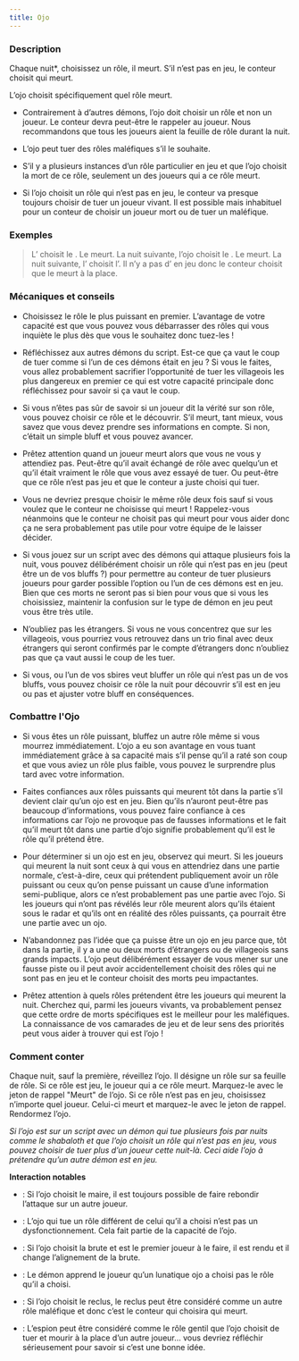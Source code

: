 ```yaml
---
title: Ojo
---
```



<Role OJO header />

### Description

Chaque nuit*, choisissez un rôle, il meurt. S’il n’est pas en jeu, le conteur choisit qui meurt.

L’ojo choisit spécifiquement quel rôle meurt.

-	Contrairement à d’autres démons, l’ojo doit choisir un rôle et non un joueur. Le conteur devra peut-être le rappeler au joueur. Nous recommandons que tous les joueurs aient la feuille de rôle durant la nuit.

-	L’ojo peut tuer des rôles maléfiques s’il le souhaite.

-	S’il y a plusieurs instances d’un rôle particulier en jeu et que l’ojo choisit la mort de ce rôle, seulement un des joueurs qui a ce rôle meurt.

-	Si l’ojo choisit un rôle qui n’est pas en jeu, le conteur va presque toujours choisir de tuer un joueur vivant. Il est possible mais inhabituel pour un conteur de choisir un joueur mort ou de tuer un maléfique.

### Exemples

> L’<Role OJO /> choisit le <Role MEDECIN_DE_PESTE />. Le <Role MEDECIN_DE_PESTE /> meurt. La nuit suivante, l’ojo choisit le <Role CULTIVATEUR_DE_PAVOT />. Le <Role CULTIVATEUR_DE_PAVOT /> meurt. La nuit suivante, l’<Role OJO /> choisit l’<Role EMPATHIQUE />. Il n’y a pas d’<Role EMPATHIQUE /> en jeu donc le conteur choisit que le <Role SHUGENJA /> meurt à la place.

### Mécaniques et conseils

- Choisissez le rôle le plus puissant en premier. L’avantage de votre capacité est que vous pouvez vous débarrasser des rôles qui vous inquiète le plus dès que vous le souhaitez donc tuez-les !

- Réfléchissez aux autres démons du script. Est-ce que ça vaut le coup de tuer comme si l’un de ces démons était en jeu ? Si vous le faites, vous allez probablement sacrifier l’opportunité de tuer les villageois les plus dangereux en premier ce qui est votre capacité principale donc réfléchissez pour savoir si ça vaut le coup.

- Si vous n’êtes pas sûr de savoir si un joueur dit la vérité sur son rôle, vous pouvez choisir ce rôle et le découvrir. S’il meurt, tant mieux, vous savez que vous devez prendre ses informations en compte. Si non, c’était un simple bluff et vous pouvez avancer.

- Prêtez attention quand un joueur meurt alors que vous ne vous y attendiez pas. Peut-être qu’il avait échangé de rôle avec quelqu’un et qu’il était vraiment le rôle que vous avez essayé de tuer. Ou peut-être que ce rôle n’est pas jeu et que le conteur a juste choisi qui tuer. 

- Vous ne devriez presque choisir le même rôle deux fois sauf si vous voulez que le conteur ne choisisse qui meurt ! Rappelez-vous néanmoins que le conteur ne choisit pas qui meurt pour vous aider donc ça ne sera probablement pas utile pour votre équipe de le laisser décider.

- Si vous jouez sur un script avec des démons qui attaque plusieurs fois la nuit, vous pouvez délibérément choisir un rôle qui n’est pas en jeu (peut être un de vos bluffs ?) pour permettre au conteur de tuer plusieurs joueurs pour garder possible l’option ou l’un de ces démons est en jeu. Bien que ces morts ne seront pas si bien pour vous que si vous les choisissiez, maintenir la confusion sur le type de démon en jeu peut vous être très utile.

- N’oubliez pas les étrangers. Si vous ne vous concentrez que sur les villageois, vous pourriez vous retrouvez dans un trio final avec deux étrangers qui seront confirmés par le compte d’étrangers donc n’oubliez pas que ça vaut aussi le coup de les tuer. 

- Si vous, ou l’un de vos sbires veut bluffer un rôle qui n’est pas un de vos bluffs, vous pouvez choisir ce rôle la nuit pour découvrir s’il est en jeu ou pas et ajuster votre bluff en conséquences.

### Combattre l'Ojo

- Si vous êtes un rôle puissant, bluffez un autre rôle même si vous mourrez immédiatement. L‘ojo a eu son avantage en vous tuant immédiatement grâce à sa capacité mais s’il pense qu’il a raté son coup et que vous aviez un rôle plus faible, vous pouvez le surprendre plus tard avec votre information. 

- Faites confiances aux rôles puissants qui meurent tôt dans la partie s’il devient clair qu’un ojo est en jeu. Bien qu’ils n’auront peut-être pas beaucoup d’informations, vous pouvez faire confiance à ces informations car l’ojo ne provoque pas de fausses informations et le fait qu’il meurt tôt dans une partie d’ojo signifie probablement qu’il est le rôle qu’il prétend être. 

- Pour déterminer si un ojo est en jeu, observez qui meurt. Si les joueurs qui meurent la nuit sont ceux à qui vous en attendriez dans une partie normale, c’est-à-dire, ceux qui prétendent publiquement avoir un rôle puissant ou ceux qu’on pense puissant un cause d’une information semi-publique, alors ce n’est probablement pas une partie avec l’ojo. Si les joueurs qui n’ont pas révélés leur rôle meurent alors qu’ils étaient sous le radar et qu’ils ont en réalité des rôles puissants, ça pourrait être une partie avec un ojo. 

- N’abandonnez pas l’idée que ça puisse être un ojo en jeu parce que, tôt dans la partie, il y a une ou deux morts d’étrangers ou de villageois sans grands impacts. L’ojo peut délibérément essayer de vous mener sur une fausse piste ou il peut avoir accidentellement choisit des rôles qui ne sont pas en jeu et le conteur choisit des morts peu impactantes.

- Prêtez attention à quels rôles prétendent être les joueurs qui meurent la nuit. Cherchez qui, parmi les joueurs vivants, va probablement pensez que cette ordre de morts spécifiques est le meilleur pour les maléfiques. La connaissance de vos camarades de jeu et de leur sens des priorités peut vous aider à trouver qui est l’ojo !

### Comment conter

Chaque nuit, sauf la première, réveillez l’ojo. Il désigne un rôle sur sa feuille de rôle. Si ce rôle est jeu, le joueur qui a ce rôle meurt. Marquez-le avec le jeton de rappel "Meurt" de l’ojo. Si ce rôle n’est pas en jeu, choisissez n’importe quel joueur. Celui-ci meurt et marquez-le avec le jeton de rappel. Rendormez l’ojo.

_Si l’ojo est sur un script avec un démon qui tue plusieurs fois par nuits comme le shabaloth et que l’ojo choisit un rôle qui n’est pas en jeu, vous pouvez choisir de tuer plus d’un joueur cette nuit-là. Ceci aide l’ojo à prétendre qu’un autre démon est en jeu._

**Interaction notables**

- <Role MAIRE /> : Si l’ojo choisit le maire, il est toujours possible de faire rebondir l’attaque sur un autre joueur.

- <Role MATHEMATICIEN /> : L’ojo qui tue un rôle différent de celui qu’il a choisi n’est pas un dysfonctionnement. Cela fait partie de la capacité de l’ojo.

- <Role BRUTE /> : Si l’ojo choisit la brute et est le premier joueur à le faire, il est rendu et il change l’alignement de la brute.

- <Role LUNATIQUE /> : Le démon apprend le joueur qu’un lunatique ojo a choisi pas le rôle qu’il a choisi. 

- <Role RECLUS /> : Si l’ojo choisit le reclus, le reclus peut être considéré comme un autre rôle maléfique et donc c’est le conteur qui choisira qui meurt.

- <Role ESPION /> : L’espion peut être considéré comme le rôle gentil que l’ojo choisit de tuer et mourir à la place d’un autre joueur… vous devriez réfléchir sérieusement pour savoir si c’est une bonne idée.
